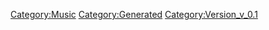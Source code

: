 {{Music
 |Name=愛・おぼえていますか【MIRROR ver.】
 |ID=108
 |Cov=109
 |Cd=1
 |Nam=103
 |Div=103
 |Ma=1
 |SerieId=4
 |SerieLogoId=4
 |WavId=109
 |VariationId=0
 |Dsc=103
 |Strt=10
 |ValkyrieBattle=1
 |ValkyrieIntro=1
 |ValkyrieIntroSky=1
 |DivaSolo=1
 |DivaMulti=1
 |Exp=1
 |OfficialName=愛・おぼえていますか
 |VocalName=飯島真理
 |Description=作品：超時空要塞マクロス 愛・おぼえていますか<br /><br />歌手：飯島真理<br /><br />作詞：安井かずみ<br />作曲：加藤和彦
 |StoryTitle=
 |StoryDesc=
 |BuyURL=https://recochoku.jp/song/S20268933/single?ds=34294998
 |BannerId=0
 |AnmStoreURL=
}}
[[Category:Music]]
[[Category:Generated]]
[[Category:Version_v_0.1]]
